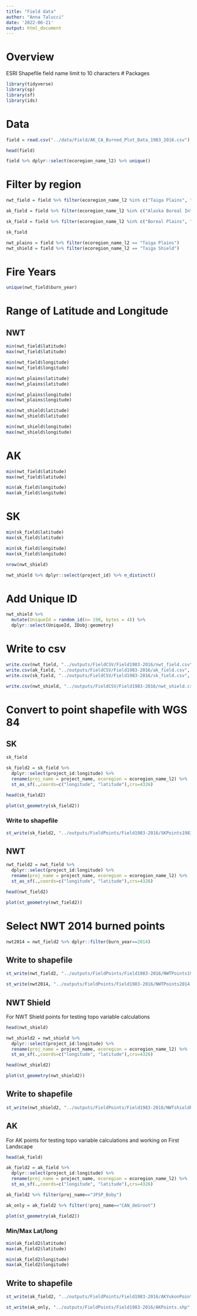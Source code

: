 ```yaml
---
title: "Field data"
author: "Anna Talucci"
date: '2022-06-21'
output: html_document
---
```



# Overview


ESRI Shapefile field name limit to 10 characters
# Packages

```r
library(tidyverse)
library(sp)
library(sf)
library(ids)
```

# Data

```r
field = read.csv("../data/Field/AK_CA_Burned_Plot_Data_1983_2016.csv")
```

```r
head(field)
```
```r
field %>% dplyr::select(ecoregion_name_l2) %>% unique()
```

# Filter by region

```r
nwt_field = field %>% filter(ecoregion_name_l2 %in% c("Taiga Plains", "Taiga Shield"))
```

```r
ak_field = field %>% filter(ecoregion_name_l2 %in% c("Alaska Boreal Interior", "Boreal Cordillera"))
```

```r
sk_field = field %>% filter(ecoregion_name_l2 %in% c("Boreal Plains", "Softwood Shield"))
```

```r
sk_field
```

```r
nwt_plains = field %>% filter(ecoregion_name_l2 == "Taiga Plains")
nwt_shield = field %>% filter(ecoregion_name_l2 == "Taiga Shield")
```

# Fire Years
```r
unique(nwt_field$burn_year)
```

# Range of Latitude and Longitude

## NWT
```r
min(nwt_field$latitude)
max(nwt_field$latitude)
```

```r
min(nwt_field$longitude)
max(nwt_field$longitude)
```

```r
min(nwt_plains$latitude)
max(nwt_plains$latitude)
```

```r
min(nwt_plains$longitude)
max(nwt_plains$longitude)
```
```r
min(nwt_shield$latitude)
max(nwt_shield$latitude)
```

```r
min(nwt_shield$longitude)
max(nwt_shield$longitude)
```

# AK
```r
min(nwt_field$latitude)
max(nwt_field$latitude)
```

```r
min(ak_field$longitude)
max(ak_field$longitude)
```

# SK
```r
min(sk_field$latitude)
max(sk_field$latitude)
```

```r
min(sk_field$longitude)
max(sk_field$longitude)
```
```r
nrow(nwt_shield)
```


```r
nwt_shield %>% dplyr::select(project_id) %>% n_distinct()
```

# Add Unique ID

```r
nwt_shield %>% 
  mutate(UniqueId = random_id(n= 190, bytes = 4)) %>%
  dplyr::select(UniqueId, IDobj:geometry)
```



# Write to csv
```r
write.csv(nwt_field, "../outputs/FieldCSV/Field1983-2016/nwt_field.csv", row.names=FALSE)
write.csv(ak_field, "../outputs/FieldCSV/Field1983-2016/ak_field.csv", row.names=FALSE)
write.csv(sk_field, "../outputs/FieldCSV/Field1983-2016/sk_field.csv", row.names=FALSE)
```

```r
write.csv(nwt_shield, "../outputs/FieldCSV/Field1983-2016/nwt_shield.csv", row.names=FALSE)
```

# Convert to point shapefile with WGS 84 

## SK
```r
sk_field

```

```r
sk_field2 = sk_field %>% 
  dplyr::select(project_id:longitude) %>%
  rename(proj_name = project_name, ecoregion = ecoregion_name_l2) %>%
  st_as_sf(.,coords=c("longitude", "latitude"),crs=4326)
```

```r
head(sk_field2)
```

```r
plot(st_geometry(sk_field2))
```

### Write to shapefile

```r
st_write(sk_field2, "../outputs/FieldPoints/Field1983-2016/SKPoints1983-2016.shp", driver="ESRI Shapefile")
```


## NWT 
```r
nwt_field2 = nwt_field %>% 
  dplyr::select(project_id:longitude) %>%
  rename(proj_name = project_name, ecoregion = ecoregion_name_l2) %>%
  st_as_sf(.,coords=c("longitude", "latitude"),crs=4326)
```

```r
head(nwt_field2)
```

```r
plot(st_geometry(nwt_field2))
```

# Select NWT 2014 burned points

```r
nwt2014 = nwt_field2 %>% dplyr::filter(burn_year==2014)
```
## Write to shapefile

```r
st_write(nwt_field2, "../outputs/FieldPoints/Field1983-2016/NWTPoints1983-2016.shp", driver="ESRI Shapefile")
```

```r
st_write(nwt2014, "../outputs/FieldPoints/Field1983-2016/NWTPoints2014.shp", driver="ESRI Shapefile")
```

## NWT Shield
For NWT Shield points for testing topo variable calculations
```r
head(nwt_shield) 
```

```r
nwt_shield2 = nwt_shield %>% 
  dplyr::select(project_id:longitude) %>%
  rename(proj_name = project_name, ecoregion = ecoregion_name_l2) %>%
  st_as_sf(.,coords=c("longitude", "latitude"),crs=4326)
```

```r
head(nwt_shield2)
```

```r
plot(st_geometry(nwt_shield2))
```

## Write to shapefile

```r
st_write(nwt_shield2, "../outputs/FieldPoints/Field1983-2016/NWTshieldPoints.shp", driver="ESRI Shapefile")
```


## AK 
For AK points for testing topo variable calculations and working on First Landscape
```r
head(ak_field) 
```

```r
ak_field2 = ak_field %>% 
  dplyr::select(project_id:longitude) %>%
  rename(proj_name = project_name, ecoregion = ecoregion_name_l2) %>%
  st_as_sf(.,coords=c("longitude", "latitude"),crs=4326)
```


```r
ak_field2 %>% filter(proj_name=="JFSP_Boby")
```
```r
ak_only = ak_field2 %>% filter(!proj_name=="CAN_deGroot")
```

```r
plot(st_geometry(ak_field2))
```
### Min/Max Lat/long
```r
min(ak_field2$latitude)
max(ak_field2$latitude)
```

```r
min(ak_field2$longitude)
max(ak_field2$longitude)
```

## Write to shapefile

```r
st_write(ak_field2, "../outputs/FieldPoints/Field1983-2016/AKYukonPoints.shp", driver="ESRI Shapefile")
```

```r
st_write(ak_only, "../outputs/FieldPoints/Field1983-2016/AKPoints.shp", driver="ESRI Shapefile")
```
